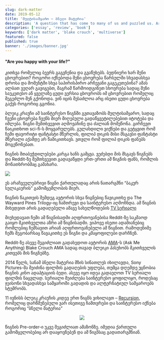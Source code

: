 ```yaml
---
slug: dark-matter
date: 2019-05-12
title: 'მულტისამყარო – ბნელი მატერია'
description: 'A question that has come to many of us and puzzled us. Are you happy with your life? What would your life be like at different times and moments in the past to make other opposite choices? We may not understand this anymore, but imagine a life where your best or worst version lives the life you could have had. Who knows, maybe you will not have such a bad life as you think.'
categories: ['essay', 'review', 'book']
keywords: ['dark matter', 'blake crouch', 'multiverse']
featured: false
published: true
banner: './images/banner.jpg'
---
```


#### "Are you happy with your life?"

კითხვა რომელიც ბევრს გაგვჩენია და გვაწუხებს. ბედნიერი ხარ შენი ცხოვრებით? როგორი იქნებოდა შენი ცხოვრება წარსულში სხვადასხვა დროსა და მომენტში სხვა საპირისპირო არჩევანი გაგეკეთებინა? ამას ალბათ ვეღარ გავიგებთ, მაგრამ წარმოიდგინეთ სხოვრება სადაც შენი საუკეთესო ან ყველაზე ცუდი ვერსია ცხოვრობს იმ ცხოვრებით რომელიც შეგეძლო შენ გქონოდა. ვინ იცის შესაძლოა არც ისეთი ცუდი ცხოვრება გაქვს როგორიც გგონია.

ბლეიკ კრაუჩი ამ საინტერესო წიგნში გვთავაზობს მულტისამყარო, სადაც ჩვენი ცხოვრება ჩვენს მიერ მიღებული გადაწყვეტილებებით იტოტება და იშლება. წიგნი შემთხვევით აღმოვაჩინე და ძალიან მომეწონა. გირჩევთ წაიკითხოთ sci-fi-ს მოყვარულებს. გულახდილი ვიქნები და გეტყვით რომ ჩემი ფავორიტი ფანტასტი მწერლის, ფილიპ დიკის მისი მსგავსი ფანტასტი მწერალი აქამდე არ წამიკითხავს. ვთვლი რომ ფილიპ დიკის ფანებს მოგეწონებათ.

წიგნის შთაბეჭდილებები კარგა ხანს გამყვა. ვეძებდი მის მსგავს წიგნებს და Reddit-ზე შემთხვევით გადავაწყდი ერთ-ერთი ამ წიგნის ფანს, რომლის მონათხრობმაც გამახარა.

![](https://zolianipanda.files.wordpress.com/2019/05/cleanshot-2019-05-09-at-13.55.19402x.png?w=663&h=203&zoom=2)

ეს არაჩვეულებრივი წიგნი ქართულადაც არის ნათარგმნი “ბაკურ სულაკაურის” გამომცემლობის მიერ.

წიგნის წაკითვის შემდეგ ავტორის სხვა წიგნებიც წავიკითხე და The Wayward Pines Trilogy-იც ჩამთრევი და საინტერესო აღმოჩნდა. ამ წიგნის მიხედვით არის გადაღებული ამავე სახელწოდების [TV სერიალი](https://www.imdb.com/title/tt2618986/)

მიუხედავათ ჩემი ამ წიგნისადმი აღფრთოვანებისა Reddit-ზე საკმაოდ გაიყო მკითხველთა აზრი ამ წიგნისადმი. ვიპოვე ისეთი ადამიანებიც რომლებიც ჩემსავით არიან აღფრთოვანებული ამ წიგნით. რამოდენიმე ჩემს მეგობარსაც წავაკითხე ეს წიგნი და კმაყოფილები დარჩნენ.

Reddit-ზე ასევე შეგიძლიათ გადახედოთ ავტორის [AMA](https://www.reddit.com/r/books/comments/6khslt/im_blake_crouch_author_of_the_wayward_pines/)-ს (Ask Me Anything) Blake Crouch AMA სადაც თავად ბლეიკი პასუხობს მკითხველის კითვებს მის წიგნებზე.

2014 წელს, სანამ ბნელი მატერია მზის სინათლეს იხილავდა, Sony Pictures-მა შეიძინა ფილმის გადაღების უფლება, თუმცა დღემდე უცნობია წიგნის კინო ადაპტაციის ბედი. ასევე იყო იდეა გადაეღოთ TV სერიალი ფილმის ნაცვლად. სერიალი შეიძლება საინტერესო ყოფილიყო, როდესაც ჯეისონი სხვადასხვა სამყაროში გადადის და ალტერნატიულ სამყაროებს სტუმრობს.

11 ივნისს ბლეიკ კრაუჩის კიდევ ერთ წიგნს ვიხილავთ – [Recursion](https://www.goodreads.com/book/show/42046112-recursion), რომელიც დარწმუნებული ვარ ისეთივე ჩამთვრები და საინტერესო იქნება როგორიც “ბნელი მატერია”

<p align="middle">
  <img src="https://zolianipanda.files.wordpress.com/2019/05/811i2li31-l.jpg?w=180&h=1034&zoom=2" />
</p>

წიგნის Pre-order-ი უკვე შეგიძლიათ ამაზონზე. იმედია ქართული გამომცელობებიც არ დააყოვნებენ და ამ წიგნსაც გადათარგმნიან.